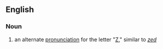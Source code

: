 == English ==
=== Noun ===
# an alternate [[pronunciation]] for the letter "[[Z]]," similar to ''[[zed]]''